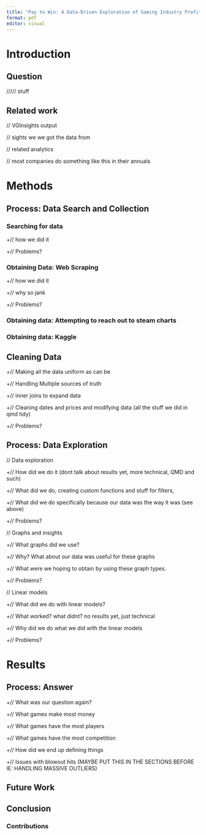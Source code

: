 ```yaml
---
title: "Pay to Win: A Data-Driven Exploration of Gaming Industry Profits"
format: pdf
editor: visual
---
```


# Introduction

## Question

///// stuff

## Related work

// VGInsights output

// sights we we got the data from

// related analytics

// most companies do something like this in their annuals

# Methods

## Process: Data Search and Collection

### Searching for data

+// how we did it

+// Problems?

### Obtaining Data: Web Scraping

+// how we did it

+// why so jank

+// Problems?

### Obtaining data: Attempting to reach out to steam charts

### Obtaining data: Kaggle

## Cleaning Data

+// Making all the data uniform as can be

+// Handling Multiple sources of truth

+// inner joins to expand data

+// Cleaning dates and prices and modifying data (all the stuff we did in qmd tidy)

+// Problems?

## Process: Data Exploration

// Data exploration

+// How did we do it (dont talk about results yet, more technical, QMD and such)

+// What did we do, creating custom functions and stuff for filters,

+// What did we do specifically because our data was the way it was (see above)

+// Problems?

// Graphs and insights

+// What graphs did we use?

+// Why? What about our data was useful for these graphs

+// What were we hoping to obtain by using these graph types.

+// Problems?

// Linear models

+// What did we do with linear models?

+// What worked? what didnt? no results yet, just technical

+// Why did we do what we did with the linear models

+// Problems?

# Results

## Process: Answer

+// What was our question again?

+// What games make most money

+// What games have the most players

+// What games have the most competition

+// How did we end up defining things

+// Issues with blowout hits (MAYBE PUT THIS IN THE SECTIONS BEFORE IE: HANDLING MASSIVE OUTLIERS)

## Future Work

## Conclusion

### Contributions
